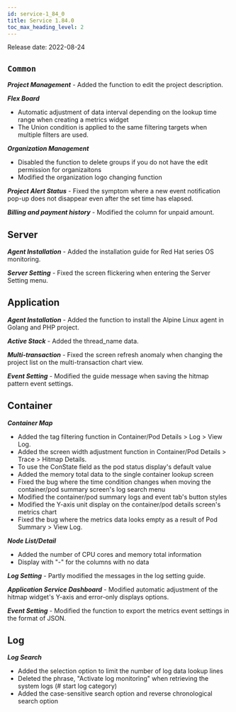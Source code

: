 ```yaml
---
id: service-1_84_0
title: Service 1.84.0
toc_max_heading_level: 2
---
```



Release date: 2022-08-24

## `Common`

**_Project Management_** - Added the function to edit the project description.

**_Flex Board_**

-   Automatic adjustment of data interval depending on the lookup time range when creating a metrics widget
-   The Union condition is applied to the same filtering targets when multiple filters are used.

**_Organization Management_**

-   Disabled the function to delete groups if you do not have the edit permission for organizaitons
-   Modified the organization logo changing function

**_Project Alert Status_** - Fixed the symptom where a new event notification pop-up does not disappear even after the set time has elapsed.

**_Billing and payment history_** - Modified the column for unpaid amount.

## Server

**_Agent Installation_** - Added the installation guide for Red Hat series OS monitoring.

**_Server Setting_** - Fixed the screen flickering when entering the Server Setting menu.

## Application

**_Agent Installation_** - Added the function to install the Alpine Linux agent in Golang and PHP project.

**_Active Stack_** - Added the thread_name data.

**_Multi-transaction_** - Fixed the screen refresh anomaly when changing the project list on the multi-transaction chart view.

**_Event Setting_** - Modified the guide message when saving the hitmap pattern event settings.

## Container

**_Container Map_**

-   Added the tag filtering function in Container/Pod Details > Log > View Log.
-   Added the screen width adjustment function in Container/Pod Details > Trace > Hitmap Details.
-   To use the ConState field as the pod status display's default value
-   Added the memory total data to the single container lookup screen
-   Fixed the bug where the time condition changes when moving the container/pod summary screen's log search menu
-   Modified the container/pod summary logs and event tab's button styles
-   Modified the Y-axis unit display on the container/pod details screen's metrics chart
-   Fixed the bug where the metrics data looks empty as a result of Pod Summary > View Log.

**_Node List/Detail_** 

-   Added the number of CPU cores and memory total information
-   Display with "-" for the columns with no data

**_Log Setting_** - Partly modified the messages in the log setting guide.

**_Application Service Dashboard_** - Modified automatic adjustment of the hitmap widget's Y-axis and error-only displays options.

**_Event Setting_** - Modified the function to export the metrics event settings in the format of JSON. 

## Log

**_Log Search_**

-   Added the selection option to limit the number of log data lookup lines 
-   Deleted the phrase, "Activate log monitoring" when retrieving the system logs (# start log category)
-   Added the case-sensitive search option and reverse chronological search option
